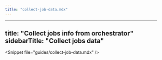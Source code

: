 ```yaml
---
title: "collect-job-data.mdx"
---
```


---
title: "Collect jobs info from orchestrator"
sidebarTitle: "Collect jobs data"
---

&lt;Snippet file="guides/collect-job-data.mdx" /&gt;
